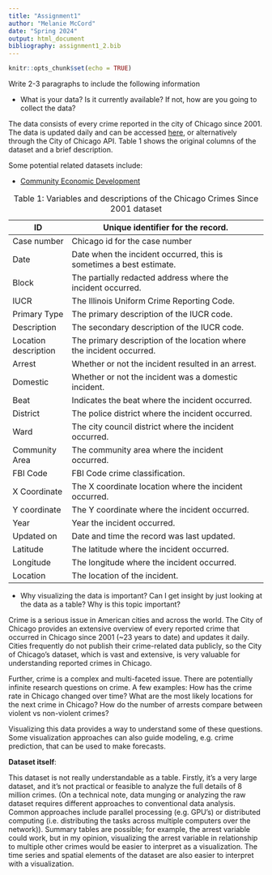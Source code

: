 ```yaml
---
title: "Assignment1"
author: "Melanie McCord"
date: "Spring 2024"
output: html_document
bibliography: assignment1_2.bib
---
```


```r
knitr::opts_chunk$set(echo = TRUE)
```

Write 2-3 paragraphs to include the following information

- What is your data? Is it currently available? If not, how are you going to collect the data?

The data consists of every crime reported in the city of Chicago since 2001. The data is updated daily and can be accessed [here](https://data.cityofchicago.org/Public-Safety/Crimes-2001-to-Present/ijzp-q8t2/about_data), or alternatively through the City of Chicago API. Table 1 shows the original columns of the dataset and a brief description.

Some potential related datasets include:

-  [Community Economic Development](https://data.cityofchicago.org/Community-Economic-Development/Financial-Incentive-Projects-Small-Business-Improv/etqr-sz5x/about_data)

| ID                   | Unique identifier for the record.                                    |
|----------------------|----------------------------------------------------------------------|
| Case number          | Chicago id for the case number                                       |
| Date                 | Date when the incident occurred, this is sometimes a best estimate.  |
| Block                | The partially redacted address where the incident occurred.          |
| IUCR                 | The Illinois Uniform Crime Reporting Code.                           |
| Primary Type         | The primary description of the IUCR code.                            |
| Description          | The secondary description of the IUCR code.                          |
| Location description | The primary description of the location where the incident occurred. |
| Arrest               | Whether or not the incident resulted in an arrest.                   |
| Domestic             | Whether or not the incident was a domestic incident.                 |
| Beat                 | Indicates the beat where the incident occurred.                      |
| District             | The police district where the incident occurred.                     |
| Ward                 | The city council district where the incident occurred.               |
| Community Area       | The community area where the incident occurred.                      |
| FBI Code             | FBI Code crime classification.                                       |
| X Coordinate         | The X coordinate location where the incident occurred.               |
| Y coordinate         | The Y coordinate where the incident occurred.                        |
| Year                 | Year the incident occurred.                                          |
| Updated on           | Date and time the record was last updated.                           |
| Latitude             | The latitude where the incident occurred.                            |
| Longitude            | The longitude where the incident occurred.                           |
| Location             | The location of the incident. 

:  Table 1: Variables and descriptions of the Chicago Crimes Since 2001 dataset


- Why visualizing the data is important? Can I get insight by just looking at the data as a table? Why is this topic important?

Crime is a serious issue in American cities and across the world. The City of Chicago provides an extensive overview of every reported crime that occurred in Chicago since 2001 (~23 years to date) and updates it daily. Cities frequently do not publish their crime-related data publicly, so the City of Chicago's dataset, which is vast and extensive, is very valuable for understanding reported crimes in Chicago.

Further, crime is a complex and multi-faceted issue. There are potentially infinite research questions on crime. 
A few examples: How has the crime rate in Chicago changed over time? What are the most likely locations for the next crime in Chicago? How do the number of arrests compare between violent vs non-violent crimes?

Visualizing this data provides a way to understand some of these questions. Some visualization approaches can also guide modeling, e.g. crime prediction, that can be used to make forecasts.

__Dataset itself__:

This dataset is not really understandable as a table. Firstly, it's a very large dataset, and it's not practical or feasible to analyze the full details of 8 million crimes. (On a technical note, data munging or analyzing the raw dataset requires different approaches to conventional data analysis. Common approaches include parallel processing (e.g. GPU's) or distributed computing (i.e. distributing the tasks across multiple computers over the network)). Summary tables are possible; for example, the arrest variable could work, but in my opinion, visualizing the arrest variable in relationship to multiple other crimes would be easier to interpret as a visualization. The time series and spatial elements of the dataset are also easier to interpret with a visualization.